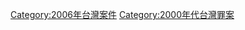 {{Portal|台灣}}
{{Year by category
|m=2
|c=0
|d=0
|y=6
|cat=台灣罪案
|sortkey=Taiwan
|parent=21世纪各年台湾罪案
|subcat=2006年各國罪案
}}
[[Category:2006年台灣案件|Category:2006年台灣案件]]
[[Category:2000年代台灣罪案|Category:2000年代台灣罪案]]